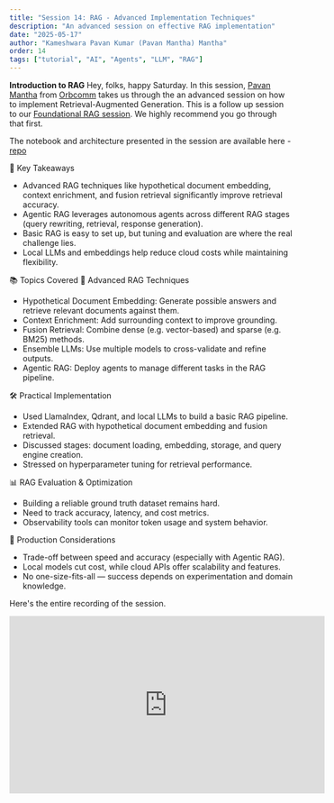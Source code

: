 ```yaml
---
title: "Session 14: RAG - Advanced Implementation Techniques"
description: "An advanced session on effective RAG implementation"
date: "2025-05-17"
author: "Kameshwara Pavan Kumar (Pavan Mantha) Mantha"
order: 14
tags: ["tutorial", "AI", "Agents", "LLM", "RAG"]
---
```


**Introduction to RAG**
Hey, folks, happy Saturday. In this session, [Pavan Mantha](https://www.linkedin.com/in/kameshwara-pavan-kumar-mantha-91678b21/) from [Orbcomm](https://www.orbcomm.com/) takes us through the an advanced session on how to implement Retrieval-Augmented Generation. This is a follow up session to our [Foundational RAG session](https://www.appliedai.club/webinars/ai-rag-technical-foundation). We highly recommend you go through that first.

The notebook and architecture presented in the session are available here - [repo](https://github.com/pavanjava/rag_sessions/tree/main/advanced_rag)

🔑 Key Takeaways
- Advanced RAG techniques like hypothetical document embedding, context enrichment, and fusion retrieval significantly improve retrieval accuracy.
- Agentic RAG leverages autonomous agents across different RAG stages (query rewriting, retrieval, response generation).
- Basic RAG is easy to set up, but tuning and evaluation are where the real challenge lies.
- Local LLMs and embeddings help reduce cloud costs while maintaining flexibility.

📚 Topics Covered
🧠 Advanced RAG Techniques
- Hypothetical Document Embedding: Generate possible answers and retrieve relevant documents against them.
- Context Enrichment: Add surrounding context to improve grounding.
- Fusion Retrieval: Combine dense (e.g. vector-based) and sparse (e.g. BM25) methods.
- Ensemble LLMs: Use multiple models to cross-validate and refine outputs.
- Agentic RAG: Deploy agents to manage different tasks in the RAG pipeline.

🛠️ Practical Implementation
- Used LlamaIndex, Qdrant, and local LLMs to build a basic RAG pipeline.
- Extended RAG with hypothetical document embedding and fusion retrieval.
- Discussed stages: document loading, embedding, storage, and query engine creation.
- Stressed on hyperparameter tuning for retrieval performance.

📊 RAG Evaluation & Optimization
- Building a reliable ground truth dataset remains hard.
- Need to track accuracy, latency, and cost metrics.
- Observability tools can monitor token usage and system behavior.

🚀 Production Considerations
- Trade-off between speed and accuracy (especially with Agentic RAG).
- Local models cut cost, while cloud APIs offer scalability and features.
- No one-size-fits-all — success depends on experimentation and domain knowledge.

Here's the entire recording of the session.

<div style={{ display: 'flex', justifyContent: 'center', margin: '2rem 0' }}>
  <iframe 
    width="560" 
    height="315" 
    src="https://www.youtube.com/embed/u8ukupUMoNs" 
    title="Applied AI Session 14: Advanced Implementation Techniques for Retrieval-Augmented Generation (RAG)" 
    frameBorder="0" 
    allow="accelerometer; autoplay; clipboard-write; encrypted-media; gyroscope; picture-in-picture" 
    allowFullScreen
  ></iframe>
</div>
